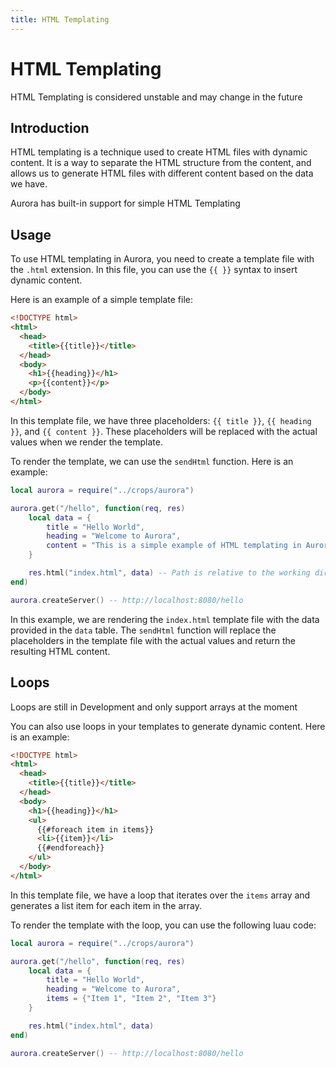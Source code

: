 ```yaml
---
title: HTML Templating
---
```


# HTML Templating

<Warning>
  HTML Templating is considered unstable and may change in the future
</Warning>

## Introduction

HTML templating is a technique used to create HTML files with dynamic content. It is a way to separate the HTML structure from the content, and allows us to generate HTML files with different content based on the data we have.

Aurora has built-in support for simple HTML Templating

## Usage

To use HTML templating in Aurora, you need to create a template file with the `.html` extension. In this file, you can use the `{{ }}` syntax to insert dynamic content.

Here is an example of a simple template file:

```html
<!DOCTYPE html>
<html>
  <head>
    <title>{{title}}</title>
  </head>
  <body>
    <h1>{{heading}}</h1>
    <p>{{content}}</p>
  </body>
</html>
```

In this template file, we have three placeholders: `{{ title }}`, `{{ heading }}`, and `{{ content }}`. These placeholders will be replaced with the actual values when we render the template.

To render the template, we can use the `sendHtml` function. Here is an example:

```lua
local aurora = require("../crops/aurora")

aurora.get("/hello", function(req, res)
    local data = {
        title = "Hello World",
        heading = "Welcome to Aurora",
        content = "This is a simple example of HTML templating in Aurora."
    }

    res.html("index.html", data) -- Path is relative to the working directory
end)

aurora.createServer() -- http://localhost:8080/hello
```

In this example, we are rendering the `index.html` template file with the data provided in the `data` table. The `sendHtml` function will replace the placeholders in the template file with the actual values and return the resulting HTML content.

## Loops

<Info>
  Loops are still in Development and only support arrays at the moment
</Info>

You can also use loops in your templates to generate dynamic content. Here is an example:

```html
<!DOCTYPE html>
<html>
  <head>
    <title>{{title}}</title>
  </head>
  <body>
    <h1>{{heading}}</h1>
    <ul>
      {{#foreach item in items}}
      <li>{{item}}</li>
      {{#endforeach}}
    </ul>
  </body>
</html>
```

In this template file, we have a loop that iterates over the `items` array and generates a list item for each item in the array.

To render the template with the loop, you can use the following luau code:

```lua
local aurora = require("../crops/aurora")

aurora.get("/hello", function(req, res)
    local data = {
        title = "Hello World",
        heading = "Welcome to Aurora",
        items = {"Item 1", "Item 2", "Item 3"}
    }

    res.html("index.html", data)
end)

aurora.createServer() -- http://localhost:8080/hello
```
